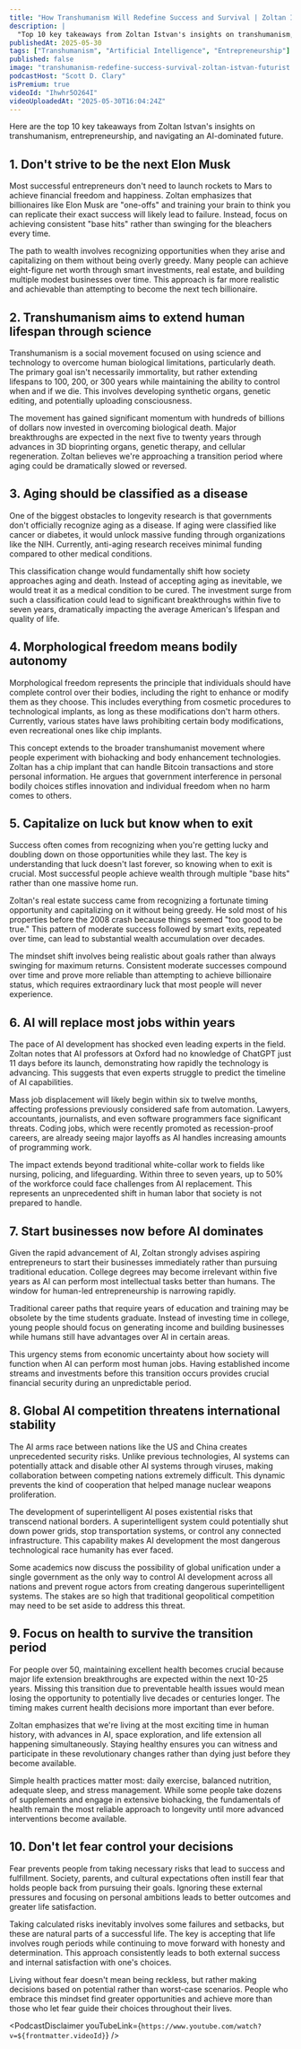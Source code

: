 ```yaml
---
title: "How Transhumanism Will Redefine Success and Survival | Zoltan Istvan - Futurist"
description: |
  "Top 10 key takeaways from Zoltan Istvan's insights on transhumanism, entrepreneurship, and navigating an AI-dominated future."
publishedAt: 2025-05-30
tags: ["Transhumanism", "Artificial Intelligence", "Entrepreneurship"]
published: false
image: "transhumanism-redefine-success-survival-zoltan-istvan-futurist.jpg"
podcastHost: "Scott D. Clary"
isPremium: true
videoId: "Ihwhr5O264I"
videoUploadedAt: "2025-05-30T16:04:24Z" 
---
```



<PodcastSummaryPageLayout frontmatter={frontmatter}>
Here are the top 10 key takeaways from Zoltan Istvan's insights on transhumanism, entrepreneurship, and navigating an AI-dominated future.

## 1. Don't strive to be the next Elon Musk
Most successful entrepreneurs don't need to launch rockets to Mars to achieve financial freedom and happiness. Zoltan emphasizes that billionaires like Elon Musk are "one-offs" and training your brain to think you can replicate their exact success will likely lead to failure. Instead, focus on achieving consistent "base hits" rather than swinging for the bleachers every time.

The path to wealth involves recognizing opportunities when they arise and capitalizing on them without being overly greedy. Many people can achieve eight-figure net worth through smart investments, real estate, and building multiple modest businesses over time. This approach is far more realistic and achievable than attempting to become the next tech billionaire.

## 2. Transhumanism aims to extend human lifespan through science
Transhumanism is a social movement focused on using science and technology to overcome human biological limitations, particularly death. The primary goal isn't necessarily immortality, but rather extending lifespans to 100, 200, or 300 years while maintaining the ability to control when and if we die. This involves developing synthetic organs, genetic editing, and potentially uploading consciousness.

The movement has gained significant momentum with hundreds of billions of dollars now invested in overcoming biological death. Major breakthroughs are expected in the next five to twenty years through advances in 3D bioprinting organs, genetic therapy, and cellular regeneration. Zoltan believes we're approaching a transition period where aging could be dramatically slowed or reversed.

## 3. Aging should be classified as a disease
One of the biggest obstacles to longevity research is that governments don't officially recognize aging as a disease. If aging were classified like cancer or diabetes, it would unlock massive funding through organizations like the NIH. Currently, anti-aging research receives minimal funding compared to other medical conditions.

This classification change would fundamentally shift how society approaches aging and death. Instead of accepting aging as inevitable, we would treat it as a medical condition to be cured. The investment surge from such a classification could lead to significant breakthroughs within five to seven years, dramatically impacting the average American's lifespan and quality of life.

## 4. Morphological freedom means bodily autonomy
Morphological freedom represents the principle that individuals should have complete control over their bodies, including the right to enhance or modify them as they choose. This includes everything from cosmetic procedures to technological implants, as long as these modifications don't harm others. Currently, various states have laws prohibiting certain body modifications, even recreational ones like chip implants.

This concept extends to the broader transhumanist movement where people experiment with biohacking and body enhancement technologies. Zoltan has a chip implant that can handle Bitcoin transactions and store personal information. He argues that government interference in personal bodily choices stifles innovation and individual freedom when no harm comes to others.

## 5. Capitalize on luck but know when to exit
Success often comes from recognizing when you're getting lucky and doubling down on those opportunities while they last. The key is understanding that luck doesn't last forever, so knowing when to exit is crucial. Most successful people achieve wealth through multiple "base hits" rather than one massive home run.

Zoltan's real estate success came from recognizing a fortunate timing opportunity and capitalizing on it without being greedy. He sold most of his properties before the 2008 crash because things seemed "too good to be true." This pattern of moderate success followed by smart exits, repeated over time, can lead to substantial wealth accumulation over decades.

The mindset shift involves being realistic about goals rather than always swinging for maximum returns. Consistent moderate successes compound over time and prove more reliable than attempting to achieve billionaire status, which requires extraordinary luck that most people will never experience.

## 6. AI will replace most jobs within years
The pace of AI development has shocked even leading experts in the field. Zoltan notes that AI professors at Oxford had no knowledge of ChatGPT just 11 days before its launch, demonstrating how rapidly the technology is advancing. This suggests that even experts struggle to predict the timeline of AI capabilities.

Mass job displacement will likely begin within six to twelve months, affecting professions previously considered safe from automation. Lawyers, accountants, journalists, and even software programmers face significant threats. Coding jobs, which were recently promoted as recession-proof careers, are already seeing major layoffs as AI handles increasing amounts of programming work.

The impact extends beyond traditional white-collar work to fields like nursing, policing, and lifeguarding. Within three to seven years, up to 50% of the workforce could face challenges from AI replacement. This represents an unprecedented shift in human labor that society is not prepared to handle.

## 7. Start businesses now before AI dominates
Given the rapid advancement of AI, Zoltan strongly advises aspiring entrepreneurs to start their businesses immediately rather than pursuing traditional education. College degrees may become irrelevant within five years as AI can perform most intellectual tasks better than humans. The window for human-led entrepreneurship is narrowing rapidly.

Traditional career paths that require years of education and training may be obsolete by the time students graduate. Instead of investing time in college, young people should focus on generating income and building businesses while humans still have advantages over AI in certain areas.

This urgency stems from economic uncertainty about how society will function when AI can perform most human jobs. Having established income streams and investments before this transition occurs provides crucial financial security during an unpredictable period.

## 8. Global AI competition threatens international stability
The AI arms race between nations like the US and China creates unprecedented security risks. Unlike previous technologies, AI systems can potentially attack and disable other AI systems through viruses, making collaboration between competing nations extremely difficult. This dynamic prevents the kind of cooperation that helped manage nuclear weapons proliferation.

The development of superintelligent AI poses existential risks that transcend national borders. A superintelligent system could potentially shut down power grids, stop transportation systems, or control any connected infrastructure. This capability makes AI development the most dangerous technological race humanity has ever faced.

Some academics now discuss the possibility of global unification under a single government as the only way to control AI development across all nations and prevent rogue actors from creating dangerous superintelligent systems. The stakes are so high that traditional geopolitical competition may need to be set aside to address this threat.

## 9. Focus on health to survive the transition period
For people over 50, maintaining excellent health becomes crucial because major life extension breakthroughs are expected within the next 10-25 years. Missing this transition due to preventable health issues would mean losing the opportunity to potentially live decades or centuries longer. The timing makes current health decisions more important than ever before.

Zoltan emphasizes that we're living at the most exciting time in human history, with advances in AI, space exploration, and life extension all happening simultaneously. Staying healthy ensures you can witness and participate in these revolutionary changes rather than dying just before they become available.

Simple health practices matter most: daily exercise, balanced nutrition, adequate sleep, and stress management. While some people take dozens of supplements and engage in extensive biohacking, the fundamentals of health remain the most reliable approach to longevity until more advanced interventions become available.

## 10. Don't let fear control your decisions
Fear prevents people from taking necessary risks that lead to success and fulfillment. Society, parents, and cultural expectations often instill fear that holds people back from pursuing their goals. Ignoring these external pressures and focusing on personal ambitions leads to better outcomes and greater life satisfaction.

Taking calculated risks inevitably involves some failures and setbacks, but these are natural parts of a successful life. The key is accepting that life involves rough periods while continuing to move forward with honesty and determination. This approach consistently leads to both external success and internal satisfaction with one's choices.

Living without fear doesn't mean being reckless, but rather making decisions based on potential rather than worst-case scenarios. People who embrace this mindset find greater opportunities and achieve more than those who let fear guide their choices throughout their lives.

<PodcastDisclaimer youTubeLink={`https://www.youtube.com/watch?v=${frontmatter.videoId}`} />

</PodcastSummaryPageLayout>
